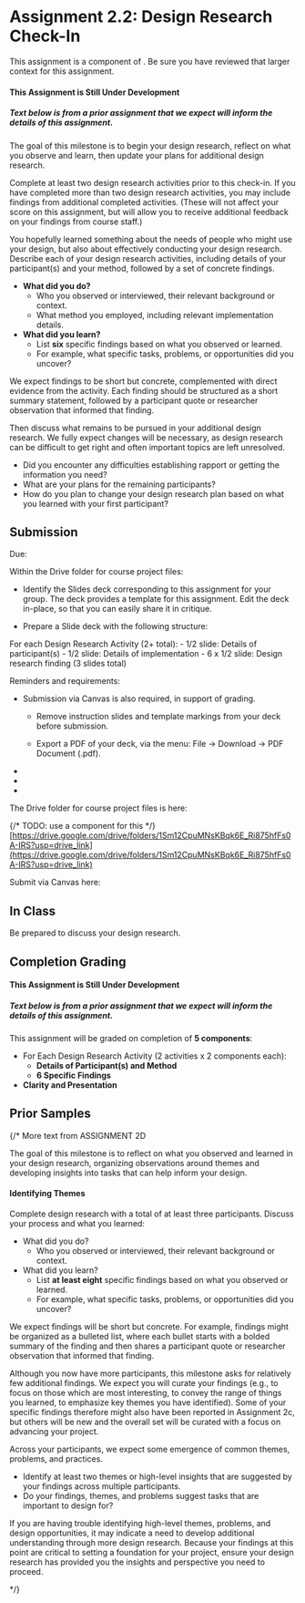 

# Assignment 2.2: Design Research Check-In

<UnderDevelopment display={true} />

This assignment is a component of <SiteLink linkKey={SiteLinks.milestone_2_top}/>.
Be sure you have reviewed that larger context for this assignment.

<Alert severity="warning">
<h4 style={{marginTop: 0}}>This Assignment is Still Under Development</h4>
<h5 style={{marginTop: 0}}>Text below is from a prior assignment that we expect will inform the details of this assignment.</h5>

The goal of this milestone is to begin your design research,
reflect on what you observe and learn,
then update your plans for additional design research.

Complete at least two design research activities prior to this check-in.
If you have completed more than two design research activities,
you may include findings from additional completed activities.
(These will not affect your score on this assignment, but will allow you to receive
additional feedback on your findings from course staff.)

You hopefully learned something about the needs of people who might use your design,
but also about effectively conducting your design research.
Describe each of your design research activities, including details of your participant(s) and your method,
followed by a set of concrete findings.

- __What did you do?__
  - Who you observed or interviewed, their relevant background or context.
  - What method you employed, including relevant implementation details. 
- __What did you learn?__
  - List **six** specific findings based on what you observed or learned.
  - For example, what specific tasks, problems, or opportunities did you uncover?

We expect findings to be short but concrete, complemented with direct evidence from the activity.
Each finding should be structured as a short summary statement,
followed by a participant quote or researcher observation that informed that finding.

Then discuss what remains to be pursued in your additional design research.
We fully expect changes will be necessary, as design research
can be difficult to get right and often important topics are left unresolved.

- Did you encounter any difficulties establishing rapport or getting the information you need?
- What are your plans for the remaining participants?
- How do you plan to change your design research plan based on what you learned with your first participant?

</Alert>

## Submission

Due: <AssignmentDueDateTime assignmentKey={calendarData.assignments.assignment_2_2} />

Within the Drive folder for course project files:

- Identify the Slides deck corresponding to this assignment for your group.
  The deck provides a template for this assignment.
  Edit the deck in-place, so that you can easily share it in critique.

- Prepare a Slide deck with the following structure:

<Alert severity="warning">
  For each Design Research Activity (2+ total):
    - 1/2 slide: Details of participant(s)
    - 1/2 slide: Details of implementation
    - 6 x 1/2 slide: Design research finding (3 slides total)
</Alert>

Reminders and requirements:

- Submission via Canvas is also required, in support of grading.
  - Remove instruction slides and template markings from your deck before submission.

  - Export a PDF of your deck, via the menu: File -> Download -> PDF Document (.pdf).

- <GroupAssignment />
- <ClarityAndPresentationReference />
- <ParticipantAnonymity />

The Drive folder for course project files is here:

{/* TODO: use a component for this */}
[https://drive.google.com/drive/folders/1Sm12CpuMNsKBqk6E_Ri875hfFs0A-IRS?usp=drive_link](https://drive.google.com/drive/folders/1Sm12CpuMNsKBqk6E_Ri875hfFs0A-IRS?usp=drive_link)

Submit via Canvas here:

<AssignmentSubmitCanvasLink assignmentKey={calendarData.assignments.assignment_2_2} />

## In Class

Be prepared to discuss your design research.

## Completion Grading

<Alert severity="warning">
<h4 style={{marginTop: 0}}>This Assignment is Still Under Development</h4>
<h5 style={{marginTop: 0}}>Text below is from a prior assignment that we expect will inform the details of this assignment.</h5>

This assignment will be graded on completion of __5 components__:

- For Each Design Research Activity (2 activities x 2 components each):
  - __Details of Participant(s) and Method__
  - __6 Specific Findings__
- __Clarity and Presentation__

</Alert>

## Prior Samples

<PriorSamplesWarning />

<ProjectMilestoneSamples milestone='assignment2c' />

{/* More text from ASSIGNMENT 2D

The goal of this milestone is to reflect on what you observed and learned in your design research,
organizing observations around themes and developing insights into tasks that can help inform your design.

#### Identifying Themes

Complete design research with a total of at least three participants. Discuss your process and what you learned:

- What did you do?
  - Who you observed or interviewed, their relevant background or context.
- What did you learn?
  - List **at least eight** specific findings based on what you observed or learned.
  - For example, what specific tasks, problems, or opportunities did you uncover?

We expect findings will be short but concrete.
For example, findings might be organized as a bulleted list,
where each bullet starts with a bolded summary of the finding
and then shares a participant quote or researcher observation that informed that finding.

Although you now have more participants, this milestone asks for relatively few additional findings.
We expect you will curate your findings
(e.g., to focus on those which are most interesting,
to convey the range of things you learned,
to emphasize key themes you have identified).
Some of your specific findings therefore might also have been reported in Assignment 2c,
but others will be new and the overall set will be curated with a focus on advancing your project.

Across your participants, we expect some emergence of common themes, problems, and practices.

- Identify at least two themes or high-level insights that are suggested by your findings across multiple participants.
- Do your findings, themes, and problems suggest tasks that are important to design for?

If you are having trouble identifying high-level themes, problems, and design opportunities,
it may indicate a need to develop additional understanding through more design research.
Because your findings at this point are critical to setting a foundation for your project,
ensure your design research has provided you the insights and perspective you need to proceed.

*/}
